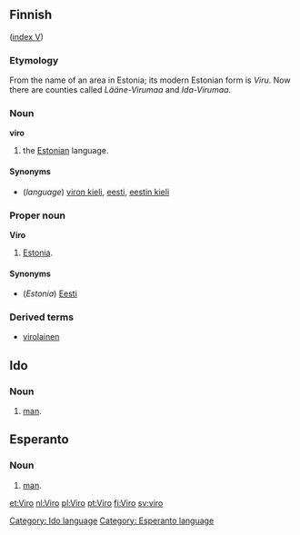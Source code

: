 ==Finnish==
([[Wiktionary:Finnish_index_v|index V]])

===Etymology===
From the name of an area in Estonia; its modern Estonian form is ''Viru''. Now there are counties called ''Lääne-Virumaa'' and ''Ida-Virumaa''.

===Noun===
'''viro'''

# the [[Estonian]] language.

====Synonyms====
*(''language'') [[viron kieli]], [[eesti]], [[eestin kieli]]

===Proper noun===
'''Viro'''

# [[Estonia]].

====Synonyms====
*(''Estonia'') [[Eesti]]

===Derived terms===
*[[virolainen]]

==Ido==
===Noun===
# [[man]].


[[Category: Ido language]]
==Esperanto==
===Noun===
# [[man]].
[[Category: Esperanto language]]

[[et:Viro]]
[[nl:Viro]]
[[pl:Viro]]
[[pt:Viro]]
[[fi:Viro]]
[[sv:viro]]